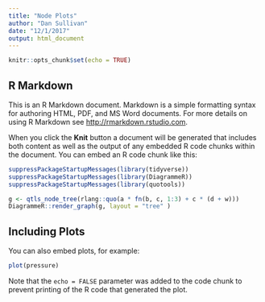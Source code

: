 ```yaml
---
title: "Node Plots"
author: "Dan Sullivan"
date: "12/1/2017"
output: html_document
---
```


```r
knitr::opts_chunk$set(echo = TRUE)
```

## R Markdown

This is an R Markdown document. Markdown is a simple formatting syntax for authoring HTML, PDF, and MS Word documents. For more details on using R Markdown see <http://rmarkdown.rstudio.com>.

When you click the **Knit** button a document will be generated that includes both content as well as the output of any embedded R code chunks within the document. You can embed an R code chunk like this:

```r
suppressPackageStartupMessages(library(tidyverse))
suppressPackageStartupMessages(library(DiagrammeR))
suppressPackageStartupMessages(library(quotools))

g <- qtls_node_tree(rlang::quo(a * fn(b, c, 1:3) + c * (d + w)))
DiagrammeR::render_graph(g, layout = "tree" )

```

## Including Plots

You can also embed plots, for example:

```r
plot(pressure)
```

Note that the `echo = FALSE` parameter was added to the code chunk to prevent printing of the R code that generated the plot.
